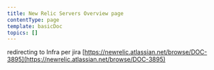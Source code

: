 ```yaml
---
title: New Relic Servers Overview page
contentType: page
template: basicDoc
topics: []
---
```


redirecting to Infra per jira [https://newrelic.atlassian.net/browse/DOC-3895](https://newrelic.atlassian.net/browse/DOC-3895)
